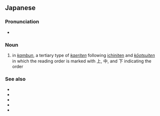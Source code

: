 ==Japanese==
{{ja-kanjitab|じょう|げ|てん||yomi=on}}

===Pronunciation===
* {{IPA|[dʑoːɡeteɴ]|lang=ja}}

===Noun===
{{ja-noun|じょうげてん}}

# in [[漢文|''kambun'']], a tertiary type of [[返り点|''kaeriten'']] following [[一二点|ichiniten]] and [[甲乙点|''kōotsuiten'']] in which the reading order is marked with 上, 中, and 下 indicating the order

===See also===
* {{ja-r|漢文|かんぶん}}
* {{ja-r|返り点|かえりてん}}
* {{ja-r|レ点|レてん}}
* {{ja-r|甲乙点|こうおつてん}}
* {{ja-r|天地点|てんちてん}}